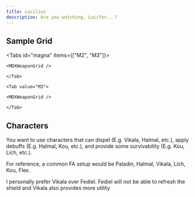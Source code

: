 ```yaml
---
title: Lucilius
description: Are you watching, Lucifer...?
---
```


## Sample Grid

<Tabs id="magna" items={["M2", "M3"]}>
	<Tab value="M2">

    <MDXWeaponGrid />

    </Tab>

    <Tab value="M3">

    <MDXWeaponGrid />

    </Tab>

</Tabs>

## Characters

You want to use characters that can dispel (E.g. Vikala, Halmal, etc.),
apply debuffs (E.g. Halmal, Kou, etc.),
and provide some survivability (E.g. Kou, Lich, etc.).

For reference, a common FA setup would be Paladin, Halmal, Vikala, Lich, Kou, Flex.

<Callout className="items-center prose-p:my-0">
	I personally prefer Vikala over Fediel. Fediel will not be able to refresh the
	shield and Vikala also provides more utility
</Callout>
